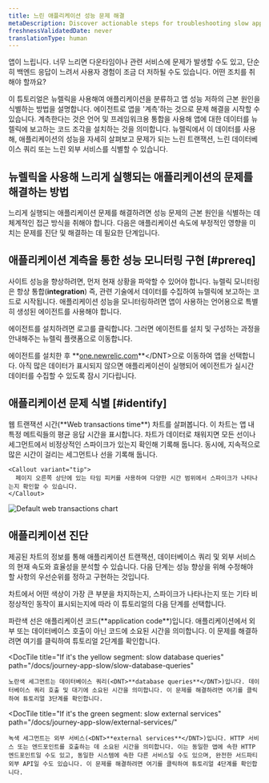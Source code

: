```yaml
---
title: 느린 애플리케이션 성능 문제 해결
metaDescription: Discover actionable steps for troubleshooting slow application performance to identify and resolve issues for a smoother user experience.
freshnessValidatedDate: never
translationType: human
---
```



앱이 느립니다. 너무 느리면 다운타임이나 관련 서비스에 문제가 발생할 수도 있고, 단순히 백엔드 응답이 느려서 사용자 경험이 조금 더 저하될 수도 있습니다. 어떤 조치를 취해야 할까요?

이 튜토리얼은 뉴렐릭을 사용해여 애플리케이션을 분류하고 앱 성능 저하의 근본 원인을 식별하는 방법을 설명합니다. 에이전트로 앱을 '계측'하는 것으로 문제 해결을 시작할 수 있습니다. 계측한다는 것은 언어 및 프레임워크용 통합을 사용해 앱에 대한 데이터를 뉴렐릭에 보고하는 코드 조각을 설치하는 것을 의미합니다. 뉴렐릭에서 이 데이터를 사용해, 애플리케이션의 성능을 자세히 살펴보고 문제가 되는 느린 트랜잭션, 느린 데이터베이스 쿼리 또는 느린 외부 서비스를 식별할 수 있습니다.

## 뉴렐릭을 사용해 느리게 실행되는 애플리케이션의 문제를 해결하는 방법

느리게 실행되는 애플리케이션 문제를 해결하려면 성능 문제의 근본 원인을 식별하는 데 체계적인 접근 방식을 취해야 합니다. 다음은 애플리케이션 속도에 부정적인 영향을 미치는 문제를 진단 및 해결하는 데 필요한 단계입니다.

## 애플리케이션 계측을 통한 성능 모니터링 구현 [#prereq]

사이트 성능을 향상하려면, 먼저 현재 상황을 파악할 수 있어야 합니다. 뉴렐릭 모니터링은 항상 통합(<DNT>**integration**</DNT>) 즉, 관련 기술에서 데이터를 수집하여 뉴렐릭에 보고하는 코드로 시작됩니다. 애플리케이션 성능을 모니터링하려면 앱이 사용하는 언어용으로 특별히 생성된 에이전트를 사용해야 합니다.

에이전트를 설치하려면 로고를 클릭합니다. 그러면 에이전트를 설치 및 구성하는 과정을 안내해주는 뉴렐릭 플랫폼으로 이동합니다.

<TechTileGrid>
  <TechTile
    name="Go agent"
    icon="logo-go"
    to="https://one.newrelic.com/nr1-core?state=985d4005-ba90-a8c7-1da1-2af34539b03b"
  />

  <TechTile
    name="Java agent"
    icon="logo-java"
    to="https://one.newrelic.com/nr1-core?state=80d18bcb-4919-1fcb-2b77-9406838eb916"
  />

  <TechTile
    name=".NET agent"
    icon="logo-dotnet"
    to="https://one.newrelic.com/nr1-core?state=30e93090-6dfa-6b70-8e75-472f54414355"
  />

  <TechTile
    name="Node.js agent"
    icon="logo-nodejs"
    to="https://one.newrelic.com/marketplace/install-data-source?state=be2e62fa-cc3b-c428-27c4-8d662c9e80a1"
  />

  <TechTile
    name="PHP agent"
    icon="logo-php"
    to="https://one.newrelic.com/nr1-core?state=aa633b41-72d4-009c-3abf-55dcf64894fe"
  />

  <TechTile
    name="Python agent"
    icon="logo-python"
    to="https://one.newrelic.com/nr1-core?state=20fda75b-58fb-a92a-f9e1-7b052035c6e8"
  />

  <TechTile
    name="Ruby agent"
    icon="logo-ruby"
    to="https://one.newrelic.com/nr1-core?state=d69143ab-605c-579b-25bf-cc6e5fee5b80"
  />
</TechTileGrid>

에이전트를 설치한 후 <DNT>**[one.newrelic.com](https://one.newrelic.com/nr1-core?filters=(domain%3D'APM'ANDtype%3D'APPLICATION'))**</DNT>으로 이동하여 앱을 선택합니다. 아직 많은 데이터가 표시되지 않으면 애플리케이션이 실행되어 에이전트가 실시간 데이터를 수집할 수 있도록 잠시 기다립니다.

## 애플리케이션 문제 식별 [#identify]

<SideBySide>
  <Side>
    웹 트랜잭션 시간(<DNT>**Web transactions time**</DNT>) 차트를 살펴봅니다. 이 차트는 앱 내 특정 메트릭들의 평균 응답 시간을 표시합니다. 차트가 데이터로 채워지면 모든 선이나 세그먼트에서 비정상적인 스파이크가 있는지 확인해 기록해 둡니다. 동시에, 지속적으로 많은 시간이 걸리는 세그먼트나 선을 기록해 둡니다.

    <Callout variant="tip">
      페이지 오른쪽 상단에 있는 타임 피커를 사용하여 다양한 시간 범위에서 스파이크가 나타나는지 확인할 수 있습니다.
    </Callout>
  </Side>

  <Side>
    <img
      title="Default web transactions chart"
      alt="Default web transactions chart"
      src={journeyWebTrans}
    />
  </Side>
</SideBySide>

## 애플리케이션 진단

제공된 차트의 정보를 통해 애플리케이션 트랜잭션, 데이터베이스 쿼리 및 외부 서비스의 현재 속도와 효율성을 분석할 수 있습니다. 다음 단계는 성능 향상을 위해 수정해야 할 사항의 우선순위를 정하고 구현하는 것입니다.

차트에서 어떤 색상이 가장 큰 부분을 차지하는지, 스파이크가 나타나는지 또는 기타 비정상적인 동작이 표시되는지에 따라 이 튜토리얼의 다음 단계를 선택합니다.

<DocTiles>
  <DocTile
    title="If it's the blue line: slow application traces"
    path="/docs/journey-app-slow/problematic-transactions"
  >
    파란색 선은 애플리케이션 코드(<DNT>**application code**</DNT>)입니다. 애플리케이션에서 외부 또는 데이터베이스 호출이 아닌 코드에 소요된 시간을 의미합니다. 이 문제를 해결하려면 여기를 클릭하여 튜토리얼 2단계를 확인합니다.
  </DocTile>

  <DocTile
    title="If it's the yellow segment: slow database queries"
    path="/docs/journey-app-slow/slow-database-queries"
  >
    노란색 세그먼트는 데이터베이스 쿼리(<DNT>**database queries**</DNT>)입니다. 데이터베이스 쿼리 호출 및 대기에 소요된 시간을 의미합니다. 이 문제를 해결하려면 여기를 클릭하여 튜토리얼 3단계를 확인합니다.
  </DocTile>

  <DocTile
    title="If it's the green segment: slow external services"
    path="/docs/journey-app-slow/external-services/"
  >
    녹색 세그먼트는 외부 서비스(<DNT>**external services**</DNT>)입니다. HTTP 서비스 또는 엔드포인트를 호출하는 데 소요된 시간을 의미합니다. 이는 동일한 앱에 속한 HTTP 엔드포인트일 수도 있고, 동일한 시스템에 속한 다른 서비스일 수도 있으며, 완전한 서드파티 외부 API일 수도 있습니다. 이 문제를 해결하려면 여기를 클릭하여 튜토리얼 4단계를 확인합니다.
  </DocTile>
</DocTiles>
